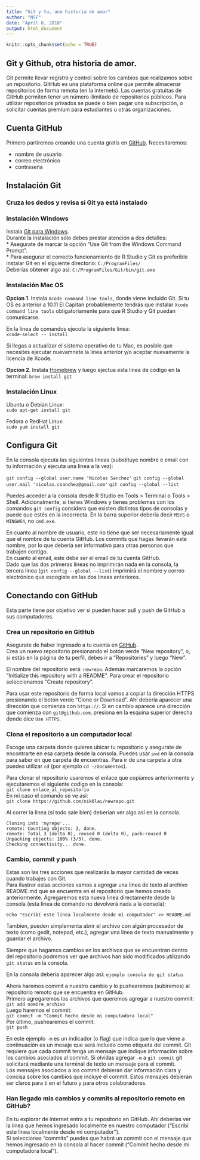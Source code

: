 ```yaml
---
title: "Git y tu, una historia de amor"
author: "NSF"
date: "April 8, 2018"
output: html_document
---
```


```r
knitr::opts_chunk$set(echo = TRUE)
```

## Git y Github, otra historia de amor.

Git permite llevar registro y control sobre los cambios que realizamos sobre un repositorio. GitHub es una plataforma online que permite almacenar repositorios de forma remota (en la internets). Las cuentas gratuitas de GitHub permiten tener un número ilimitado de repositorios públicos. Para utilizar repositorios privados se puede o bien pagar una subscripción, o solicitar cuentas premium para estudiantes u otras organizaciones.

## Cuenta GitHub

Primero partiremos creando una cuenta gratis en [GitHub](http://github.com). Necesitaremos:  
  
- nombre de usuario  
- correo electrónico  
- contraseña  

## Instalación Git

### Cruza los dedos y revisa si Git ya está instalado

### Instalación Windows

Instala [Git para Windows](https://gitforwindows.org/).  
Durante la instalación sólo debes prestar atención a dos detalles:  
*   Asegurate de marcar la opción "Use Git from the Windows Command Prompt".  
*   Para asegurar el correcto funcionamiento de R Studio y Git es preferible instalar Git en el siguiente directorio:
`C:/ProgramFiles/`  
Deberías obtener algo así:
`C:/ProgramFiles/Git/bin/git.exe`  

### Instalación Mac OS
**Opcion 1**. Instala `Xcode command line tools`, donde viene incluido Git. Si tu OS es anterior a 10.11 El Capitan probablemente tendrás que instalar `Xcode command line tools` obligatoriamente para que R Studio y Git puedan comunicarse.  

En la linea de comandos ejecuta la siguiente linea:  
`xcode-select -- install`  

Si llegas a actualizar el sistema operativo de tu Mac, es posible que necesites ejecutar nuevamnete la linea anterior y/o aceptar nuevamente la licencia de Xcode.

**Opcion 2**. Instala [Homebrew](http://brew.sh/) y luego ejectua esta linea de código en la terminal:
`brew install git`

### Instalación Linux

Ubuntu o Debian Linux:  
`sudo apt-get install git`  

Fedora o RedHat Linux:  
`sudo yum install git`  

## Configura Git

En la consola ejecuta las siguientes lineas (substituye nombre e email con tu información y ejecuta una linea a la vez):

`git config --global user.name 'Nicolas Sanchez'`
`git config --global user.mail 'nicolas.csanchez@gmail.com'`
`git config --global --list`  

Puedes acceder a la consola desde R Studio en Tools > Terminal o Tools > Shell.
Adicionalmente, si tienes Windows y tienes problemas con los comandos `git config` considera que existen distintos tipos de consolas y puede que estés en la incorrecta. En la barra superior debería decir `MSYS` o `MINGW64`, no `cmd.exe`.

En cuanto al nombre de usuario, este no tiene que ser necesariamente igual que el nombre de tu cuenta GitHub. Los commits que hagas llevarán este nombre, por lo que debería ser informativo para otras personas que trabajen contigo.  
En cuanto al email, este debe ser el email de tu cuenta GitHub.  
Dado que las dos primeras lineas no imprimirán nada en la consola, la tercera linea (`git config --global --list`) imprimirá el nombre y correo electrónico que escogiste en las dos lineas anteriores.

## Conectando con GitHub  

Esta parte tiene por objetivo ver si pueden hacer pull y push de GitHub a sus computadores.

### Crea un repositorio en GitHub  

Asegurate de haber ingresado a tu cuenta en [GitHub](https://github.com).  
Crea un nuevo repositorio presionando el botón verde "New repository", o, si estás en la página de tu perfil, debes ir a "Repositories" y luego "New".  

El nombre del repositorio será: `newrepo`. Además marcaremos la opción "Initialize this repository with a README". Para crear el repositorio seleccionamos "Create repository".  

Para usar este repositorio de forma local vamos a copiar la dirección HTTPS presionando el botón verde "Clone or Download". Ahí debería aparecer una dirección que comienza con `https://`. Si en cambio aparece una dirección que comienza con `git@github.com`, presiona en la esquina superior derecha donde dice `Use HTTPS`.


### Clona el repositorio a un computador local

Escoge una carpeta donde quieres ubicar tu repositorio y asegurate de encontrarte en esa carpeta desde la consola. Puedes usar `pwd` en la consola para saber en que carpeta de encuentras. Para ir de una carpeta a otra puedes utilizar `cd` (por ejemplo `cd ~/Documentos`).

Para clonar el repositorio usaremos el enlace que copiamos anteriormente y ejecutaremos el siguiente codigo en la consola:  
`git clone enlace_al_repositorio`  
En mi caso el comando se ve así:  
`git clone https://github.com/nik0lai/newrepo.git`  

Al correr la linea (si todo sale bien) deberían ver algo así en la consola.

```
Cloning into 'myrepo'...
remote: Counting objects: 3, done.
remote: Total 3 (delta 0), reused 0 (delta 0), pack-reused 0
Unpacking objects: 100% (3/3), done.
Checking connectivity... done.

```
### Cambio, commit y push

Estas son las tres acciones que realizarás la mayor cantidad de veces cuando trabajes con Git.  
Para ilustrar estas acciones vamos a agregar una linea de texto al archivo README.md que se encuentra en el repositorio que hemos creado anteriormente. Agregaremos esta nueva linea directamente desde la consola (esta linea de comando no devolverá nada a la consola):

`echo "Escribí este linea localmente desde mi computador" >> README.md`  

Tambien, pueden simplementa abrir el archivo con algún procesador de texto (como gedit, notepad, etc.), agregar una linea de texto manualmente y guardar el archivo.

Siempre que hagamos cambios en los archivos que se encuentran dentro del repositorio podremos ver que archivos han sido modificados utilizando `git status` en la consola.  

En la consola debería aparecer algo así:
`ejemplo consola de git status`  

Ahora haremos commit a nuestro cambio y lo pushearemos (subiremos) al repositorio remoto que se encuentra en GitHub.  
Primero agregaremos los archivos que queremos agregar a nuestro commit:  
`git add nombre_archivo`  
Luego haremos el commit:  
`git commit -m "Commit hecho desde mi computadora local"`  
Por último, pushearemos el commit:  
`git push`

En este ejemplo `-m` es un indicador (o flag) que indica que lo que viene a continuación es un mesaje que será incluido como etiqueta del commit. Git requiere que cada commit tenga un mensaje que indique información sobre los cambios asociados al commit. Si olvidas agregar `-m` a `git commit` git solicitará mediante una terminal de texto un mensaje para el commit.  
Los mensajes asociados a los commit debieran dar información clara y concisa sobre los cambios que incluye el commit. Estos mensajes debieran ser claros para ti en el futuro y para otros colaboradores.

### Han llegado mis cambios y commits al repositorio remoto en GitHub?

En tu explorar de internet entra a tu repositorio en GitHub. Ahí deberías ver la línea que hemos ingresado localmente en nuestro computador ("Escribí este linea localmente desde mi computador").  
Si seleccionas "commits" puedes que habrá un commit con el mensaje que hemos ingresado en la consola al hacer commit ("Commit hecho desde mi computadora local").
